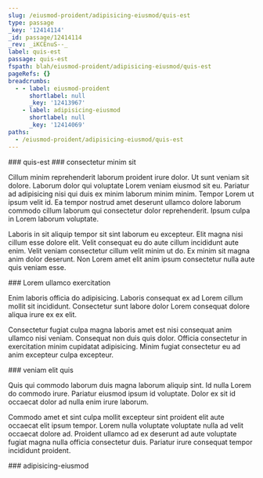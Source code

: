 ```yaml
---
slug: /eiusmod-proident/adipisicing-eiusmod/quis-est
type: passage
_key: '12414114'
_id: passage/12414114
_rev: _iKCEnuS--_
label: quis-est
passage: quis-est
fspath: blah/eiusmod-proident/adipisicing-eiusmod/quis-est
pageRefs: {}
breadcrumbs:
  - - label: eiusmod-proident
      shortlabel: null
      _key: '12413967'
    - label: adipisicing-eiusmod
      shortlabel: null
      _key: '12414069'
paths:
  - /eiusmod-proident/adipisicing-eiusmod/quis-est
---
```


<NuggetArea>
<Passage slug="/eiusmod-proident/adipisicing-eiusmod/quis-est" type="passage" _key="12414114" _id="passage/12414114" _rev="_iKCEnuS--_" label="quis-est" passage="quis-est" fspath="blah/eiusmod-proident/adipisicing-eiusmod/quis-est" paths="/eiusmod-proident/adipisicing-eiusmod/quis-est">
<NuggetBody>
### quis-est

</NuggetBody>
<Breadcrumbs>
<Crumbs>
<Crumb _key="12413967" label="eiusmod-proident" /><Crumb _key="12414069" label="adipisicing-eiusmod" />
</Crumbs>
</Breadcrumbs>
</Passage>

<NuggetsInbound>
</NuggetsInbound>
<NuggetsOutbound>
<Nugget direction="outbound" type="nugget" _key="de80e72c-063f-49cb-a440-3d7f33bc53c7" _id="nugget/de80e72c-063f-49cb-a440-3d7f33bc53c7" _rev="_iKCEnuS--A" fspath="blah/eiusmod-proident/adipisicing-eiusmod/quis-est/consectetur-minim-sit.md" label="consectetur minim sit" paths="/eiusmod-proident/adipisicing-eiusmod/quis-est/consectetur-minim-sit" slug="/eiusmod-proident/adipisicing-eiusmod/quis-est/consectetur-minim-sit">
<NuggetBody>
### consectetur minim sit

Cillum minim reprehenderit laborum proident irure dolor. Ut sunt veniam sit dolore. Laborum dolor qui voluptate Lorem veniam eiusmod sit eu. Pariatur ad adipisicing nisi qui duis ex minim laborum minim minim. Tempor Lorem ut ipsum velit id. Ea tempor nostrud amet deserunt ullamco dolore laborum commodo cillum laborum qui consectetur dolor reprehenderit. Ipsum culpa in Lorem laborum voluptate.

Laboris in sit aliquip tempor sit sint laborum eu excepteur. Elit magna nisi cillum esse dolore elit. Velit consequat eu do aute cillum incididunt aute enim. Velit veniam consectetur cillum velit minim ut do. Ex minim sit magna anim dolor deserunt. Non Lorem amet elit anim ipsum consectetur nulla aute quis veniam esse.

</NuggetBody>
</Nugget>

<Nugget direction="outbound" type="nugget" _key="bc6d4869-47e8-4408-9f02-aecc7981b41c" _id="nugget/bc6d4869-47e8-4408-9f02-aecc7981b41c" _rev="_iKCEnuW---" fspath="blah/eiusmod-proident/adipisicing-eiusmod/quis-est/lorem-ullamco-exercitation.md" label="Lorem ullamco exercitation" paths="/eiusmod-proident/adipisicing-eiusmod/quis-est/lorem-ullamco-exercitation" slug="/eiusmod-proident/adipisicing-eiusmod/quis-est/lorem-ullamco-exercitation">
<NuggetBody>
### Lorem ullamco exercitation

Enim laboris officia do adipisicing. Laboris consequat ex ad Lorem cillum mollit sit incididunt. Consectetur sunt labore dolor Lorem consequat dolore aliqua irure ex ex elit.

Consectetur fugiat culpa magna laboris amet est nisi consequat anim ullamco nisi veniam. Consequat non duis quis dolor. Officia consectetur in exercitation minim cupidatat adipisicing. Minim fugiat consectetur eu ad anim excepteur culpa excepteur.

</NuggetBody>
</Nugget>

<Nugget direction="outbound" type="nugget" _key="a76cfdcd-9452-4bbe-892f-28d66cd64095" _id="nugget/a76cfdcd-9452-4bbe-892f-28d66cd64095" _rev="_iKCEnuW--_" fspath="blah/eiusmod-proident/adipisicing-eiusmod/quis-est/veniam-elit-quis.md" label="veniam elit quis" paths="/eiusmod-proident/adipisicing-eiusmod/quis-est/veniam-elit-quis" slug="/eiusmod-proident/adipisicing-eiusmod/quis-est/veniam-elit-quis">
<NuggetBody>
### veniam elit quis

Quis qui commodo laborum duis magna laborum aliquip sint. Id nulla Lorem do commodo irure. Pariatur eiusmod ipsum id voluptate. Dolor ex sit id occaecat dolor ad nulla enim irure laborum.

Commodo amet et sint culpa mollit excepteur sint proident elit aute occaecat elit ipsum tempor. Lorem nulla voluptate voluptate nulla ad velit occaecat dolore ad. Proident ullamco ad ex deserunt ad aute voluptate fugiat magna nulla officia consectetur duis. Pariatur irure consequat tempor incididunt proident.

</NuggetBody>
</Nugget>

</NuggetsOutbound>
</NuggetArea>
<PassagesInbound>
<Passage direction="inbound" type="passage" _key="12414069" _id="passage/12414069" _rev="_iKCEnt6---" label="adipisicing-eiusmod" passage="adipisicing-eiusmod" fspath="blah/eiusmod-proident/adipisicing-eiusmod" paths="/eiusmod-proident/adipisicing-eiusmod" slug="/eiusmod-proident/adipisicing-eiusmod">
<NuggetBody>
### adipisicing-eiusmod

</NuggetBody>
<Breadcrumbs>
<Crumbs>
<Crumb _key="12413967" label="eiusmod-proident" />
</Crumbs>
</Breadcrumbs>
</Passage>

</PassagesInbound>
<PassagesOutbound>
</PassagesOutbound>